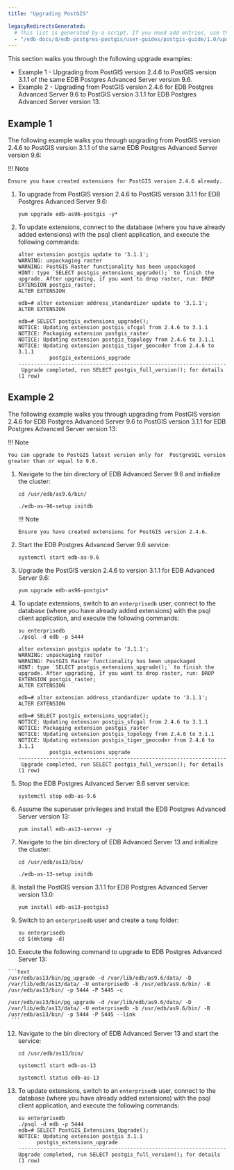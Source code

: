 ```yaml
---
title: "Upgrading PostGIS"

legacyRedirectsGenerated:
  # This list is generated by a script. If you need add entries, use the `legacyRedirects` key.
  - "/edb-docs/d/edb-postgres-postgis/user-guides/postgis-guide/1.0/upgrading_postgis.html"
---
```


<div id="upgrade" class="registered_link"></div>

This section walks you through the following upgrade examples:

- Example 1 - Upgrading from PostGIS version 2.4.6 to PostGIS version 3.1.1 of the same EDB Postgres Advanced Server version 9.6.
- Example 2 - Upgrading from PostGIS version 2.4.6 for EDB Postgres Advanced Server 9.6 to PostGIS version 3.1.1 for EDB Postgres Advanced Server version 13.

## Example 1

The following example walks you through upgrading from PostGIS version 2.4.6 to PostGIS version 3.1.1 of the same EDB Postgres Advanced Server version 9.6:

!!! Note
    
    Ensure you have created extensions for PostGIS version 2.4.6 already.

1.  To upgrade from PostGIS version 2.4.6 to PostGIS version 3.1.1 for EDB Postgres Advanced Server 9.6:

    ```text
    yum upgrade edb-as96-postgis -y*
    ```

2. To update extensions, connect to the database (where you have already added extensions) with the psql client application, and execute the following commands:

    ```text
    alter extension postgis update to '3.1.1';
    WARNING: unpackaging raster
    WARNING: PostGIS Raster functionality has been unpackaged
    HINT: type `SELECT postgis_extensions_upgrade();` to finish the upgrade. After upgrading, if you want to drop raster, run: DROP EXTENSION postgis_raster;
    ALTER EXTENSION
    ```

    ```text
    edb=# alter extension address_standardizer update to '3.1.1';
    ALTER EXTENSION
    ```

    ```text
    edb=# SELECT postgis_extensions_upgrade();
    NOTICE: Updating extension postgis_sfcgal from 2.4.6 to 3.1.1
    NOTICE: Packaging extension postgis_raster
    NOTICE: Updating extension postgis_topology from 2.4.6 to 3.1.1
    NOTICE: Updating extension postgis_tiger_geocoder from 2.4.6 to 3.1.1
              postgis_extensions_upgrade           
    -------------------------------------------------------------------
     Upgrade completed, run SELECT postgis_full_version(); for details
    (1 row)
    ```

## Example 2

The following example walks you through upgrading from PostGIS version 2.4.6 for EDB Postgres Advanced Server 9.6 to PostGIS version 3.1.1 for EDB Postgres Advanced Server version 13:

!!! Note

    You can upgrade to PostGIS latest version only for  PostgreSQL version greater than or equal to 9.6. 

1.  Navigate to the bin directory of EDB Advanced Server 9.6 and initialize the cluster:

    ```text
    cd /usr/edb/as9.6/bin/
    
    ./edb-as-96-setup initdb
    ```

    !!! Note
    
        Ensure you have created extensions for PostGIS version 2.4.6.

2. Start the EDB Postgres Advanced Server 9.6 service:

    ```text
    systemctl start edb-as-9.6
    ```

4.  Upgrade the PostGIS version 2.4.6 to version 3.1.1 for EDB Advanced Server 9.6:

    ```text
    yum upgrade edb-as96-postgis*
    ```

5. To update extensions, switch to an `enterprisedb` user, connect to the database (where you have already added extensions) with the psql client application, and execute the following commands:

    ```text
    su enterprisedb
    ./psql -d edb -p 5444
    ```

    ```text
    alter extension postgis update to '3.1.1';
    WARNING: unpackaging raster
    WARNING: PostGIS Raster functionality has been unpackaged
    HINT: type `SELECT postgis_extensions_upgrade();` to finish the upgrade. After upgrading, if you want to drop raster, run: DROP EXTENSION postgis_raster;
    ALTER EXTENSION
    ```

    ```text
    edb=# alter extension address_standardizer update to '3.1.1';
    ALTER EXTENSION
    ```

    ```text
    edb=# SELECT postgis_extensions_upgrade();
    NOTICE: Updating extension postgis_sfcgal from 2.4.6 to 3.1.1
    NOTICE: Packaging extension postgis_raster
    NOTICE: Updating extension postgis_topology from 2.4.6 to 3.1.1
    NOTICE: Updating extension postgis_tiger_geocoder from 2.4.6 to 3.1.1
              postgis_extensions_upgrade           
    -------------------------------------------------------------------
     Upgrade completed, run SELECT postgis_full_version(); for details
    (1 row)
    ```

6. Stop the EDB Postgres Advanced Server 9.6 server service:

    ```text
    systemctl stop edb-as-9.6
    ```

7.  Assume the superuser privileges and install the EDB Postgres Advanced Server version 13:

    ```text
    yum install edb-as13-server -y
    ```
8.  Navigate to the bin directory of EDB Advanced Server 13 and initialize the cluster:

    ```text
    cd /usr/edb/as13/bin/

    ./edb-as-13-setup initdb
    ```

9. Install the PostGIS version 3.1.1 for EDB Postgres Advanced Server version 13.0:

    ```text
    yum install edb-as13-postgis3
    ```

10. Switch to an `enterprisedb` user and create a `temp` folder:

    ```text
    su enterprisedb
    cd $(mktemp -d)
    ```

11.  Execute the following command to upgrade to EDB Postgres Advanced Server 13:

    ```text
    /usr/edb/as13/bin/pg_upgrade -d /var/lib/edb/as9.6/data/ -D /var/lib/edb/as13/data/ -U enterprisedb -b /usr/edb/as9.6/bin/ -B /usr/edb/as13/bin/ -p 5444 -P 5445 -c

    /usr/edb/as13/bin/pg_upgrade -d /var/lib/edb/as9.6/data/ -D /var/lib/edb/as13/data/ -U enterprisedb -b /usr/edb/as9.6/bin/ -B /usr/edb/as13/bin/ -p 5444 -P 5445 --link
     ```

12. Navigate to the bin directory of EDB Advanced Server 13 and start the service:

    ```text
    cd /usr/edb/as13/bin/

    systemctl start edb-as-13
    
    systemctl status edb-as-13
    ```

13. To update extensions, switch to an `enterprisedb` user, connect to the database (where you have already added extensions) with the psql client application, and execute the following commands:

    ```text
    su enterprisedb
    ./psql -d edb -p 5444
    edb=# SELECT PostGIS_Extensions_Upgrade(); 
    NOTICE: Updating extension postgis 3.1.1
          postgis_extensions_upgrade           
    -------------------------------------------------------------------
    Upgrade completed, run SELECT postgis_full_version(); for details
    (1 row)
    ```